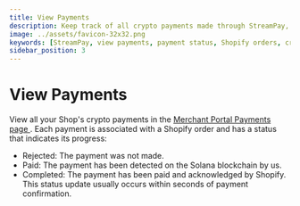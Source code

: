 ```yaml
---
title: View Payments
description: Keep track of all crypto payments made through StreamPay, associated with Shopify orders.
image: ../assets/favicon-32x32.png
keywords: [StreamPay, view payments, payment status, Shopify orders, cryptocurrency and stablecoin payments]
sidebar_position: 3
---
```


# View Payments

View all your Shop's crypto payments in the [ Merchant Portal Payments page ](https://merchant.streampayments.app/payments). Each payment is associated with a Shopify order and has a status that indicates its progress:

-   Rejected: The payment was not made.
-   Paid: The payment has been detected on the Solana blockchain by us.
-   Completed: The payment has been paid and acknowledged by Shopify. This status update usually occurs within seconds of payment confirmation.
